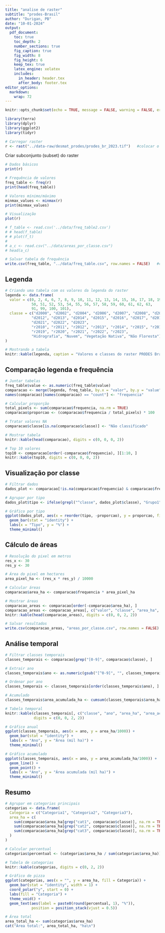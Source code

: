 ```yaml
---
title: "analise de raster"
subtitle: "prodes-Brasil"
author: "Durigan, PB"
date: "10-01-2024"
output: 
  pdf_document:
    toc: true
    toc_depth: 2
    number_sections: true
    fig_caption: true
    fig_width: 8
    fig_height: 6
    keep_tex: true
    latex_engine: xelatex
    includes:
      in_header: header.tex
      after_body: footer.tex
editor_options: 
  markdown: 
    wrap: 72
---
```


```r
knitr::opts_chunk$set(echo = TRUE, message = FALSE, warning = FALSE, error = FALSE)
```

```r
library(terra)
library(dplyr)
library(ggplot2)
library(tidyr)

# Carregar raster
r <- rast("../data-raw/desmat_prodes/prodes_br_2023.tif")   #colocar o caminho do arquivo raster
```

Criar subconjunto (subset) do raster

```r
# Dados básicos
print(r)

# Frequência de valores
freq_table <- freq(r)
print(head(freq_table))

# Valores mínimo/máximo
minmax_values <- minmax(r)
print(minmax_values)

# Visualização
plot(r)

# f_table <- read.csv('../data/freq_table2.csv')
# # head(f_table)
# # plot(f_t)
# 
# a_c <- read.csv("../data/areas_por_classe.csv")
# head(a_c)
```

```r
# Salvar tabela de frequência
write.csv(freq_table, "../data/freq_table.csv", row.names = FALSE)   #colocar o caminho do arquivo pra salvar o csv
```

## Legenda

```r
# Criando uma tabela com os valores da legenda do raster
legenda <- data.frame(
  valor = c(0, 2, 4, 6, 7, 8, 9, 10, 11, 12, 13, 14, 15, 16, 17, 18, 19, 20, 21, 22, 23,
            50, 51, 52, 53, 54, 55, 56, 57, 58, 59, 60, 61, 62, 63,
            91, 99, 100, 101),
  classe = c("d2000", "d2002", "d2004", "d2006", "d2007", "d2008", "d2009", "d2010", "d2011", 
            "d2012", "d2013", "d2014", "d2015", "d2016", "d2017", "d2018", "d2019", "d2020", 
            "d2021", "d2022", "d2023",
            "r2010", "r2011", "r2012", "r2013", "r2014", "r2015", "r2016", "r2017", "r2018", 
            "r2019", "r2020", "r2021", "r2022", "r2023",
            "Hidrografia", "Nuvem", "Vegetação Nativa", "Não Floresta")
)

# Mostrando a tabela
knitr::kable(legenda, caption = "Valores e classes do raster PRODES Brasil 2023")
```

## Comparação legenda e frequência

```r
# Juntar tabelas
freq_table$value <- as.numeric(freq_table$value)
comparacao <- merge(legenda, freq_table, by.x = "valor", by.y = "value", all = TRUE)
names(comparacao)[names(comparacao) == "count"] <- "frequencia"

# Calcular proporção
total_pixels <- sum(comparacao$frequencia, na.rm = TRUE)
comparacao$proporcao <- (comparacao$frequencia / total_pixels) * 100

# Tratar valores NA
comparacao$classe[is.na(comparacao$classe)] <- "Não classificado"

# Mostrar tabela
knitr::kable(head(comparacao), digits = c(0, 0, 0, 2))

# Top 10 valores
top10 <- comparacao[order(-comparacao$frequencia), ][1:10, ]
knitr::kable(top10, digits = c(0, 0, 0, 2))
```

## Visualização por classe

```r
# Filtrar dados
dados_plot <- comparacao[!is.na(comparacao$frequencia) & comparacao$frequencia > 0, ]

# Agrupar por tipo
dados_plot$tipo <- ifelse(grepl("^classe", dados_plot$classe), "Grupo1", "Grupo2")

# Gráfico por tipo
ggplot(dados_plot, aes(x = reorder(tipo, -proporcao), y = proporcao, fill = tipo)) +
  geom_bar(stat = "identity") +
  labs(x = "Tipo", y = "%") +
  theme_minimal()
```

## Cálculo de áreas

```r
# Resolução do pixel em metros
res_x <- 30
res_y <- 30

# Área do pixel em hectares
area_pixel_ha <- (res_x * res_y) / 10000

# Calcular áreas
comparacao$area_ha <- comparacao$frequencia * area_pixel_ha

# Mostrar áreas
comparacao_areas <- comparacao[order(-comparacao$area_ha), ]
comparacao_areas <- comparacao_areas[, c("valor", "classe", "area_ha", "proporcao")]
knitr::kable(head(comparacao_areas), digits = c(0, 0, 2, 2))

# Salvar resultados
write.csv(comparacao_areas, "areas_por_classe.csv", row.names = FALSE)
```

## Análise temporal

```r
# Filtrar classes temporais
classes_temporais <- comparacao[grep("[0-9]", comparacao$classe), ]

# Extrair ano
classes_temporais$ano <- as.numeric(gsub("[^0-9]", "", classes_temporais$classe))

# Ordenar por ano
classes_temporais <- classes_temporais[order(classes_temporais$ano), ]

# Acumulado
classes_temporais$area_acumulada_ha <- cumsum(classes_temporais$area_ha)

# Tabela temporal
knitr::kable(classes_temporais[, c("classe", "ano", "area_ha", "area_acumulada_ha")], 
             digits = c(0, 0, 2, 2))

# Gráfico anual
ggplot(classes_temporais, aes(x = ano, y = area_ha/1000)) +
  geom_bar(stat = "identity") +
  labs(x = "Ano", y = "Área (mil ha)") +
  theme_minimal()

# Gráfico acumulado
ggplot(classes_temporais, aes(x = ano, y = area_acumulada_ha/1000)) +
  geom_line() +
  geom_point() +
  labs(x = "Ano", y = "Área acumulada (mil ha)") +
  theme_minimal()
```

## Resumo

```r
# Agrupar em categorias principais
categorias <- data.frame(
  Categoria = c("Categoria1", "Categoria2", "Categoria3"),
  area_ha = c(
    sum(comparacao$area_ha[grep("cat1", comparacao$classe)], na.rm = TRUE),
    sum(comparacao$area_ha[grep("cat2", comparacao$classe)], na.rm = TRUE),
    sum(comparacao$area_ha[grep("cat3", comparacao$classe)], na.rm = TRUE)
  )
)

# Calcular percentual
categorias$percentual <- (categorias$area_ha / sum(categorias$area_ha)) * 100

# Tabela de categorias
knitr::kable(categorias, digits = c(0, 2, 2))

# Gráfico de pizza
ggplot(categorias, aes(x = "", y = area_ha, fill = Categoria)) +
  geom_bar(stat = "identity", width = 1) +
  coord_polar("y", start = 0) +
  labs(fill = "Categoria") +
  theme_void() +
  geom_text(aes(label = paste0(round(percentual, 1), "%")), 
            position = position_stack(vjust = 0.5))

# Área total
area_total_ha <- sum(categorias$area_ha)
cat("Área total:", area_total_ha, "ha\n")
```